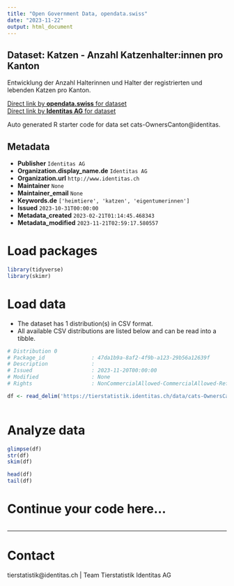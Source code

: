 ```yaml
---
title: "Open Government Data, opendata.swiss"
date: "2023-11-22"
output: html_document
---
```


## Dataset: Katzen - Anzahl Katzenhalter:innen pro Kanton

Entwicklung der Anzahl Halterinnen und Halter der registrierten und lebenden Katzen pro Kanton.

[Direct link by **opendata.swiss** for dataset](https://opendata.swiss/de/dataset/katzen-anzahl-katzenhalter-innen-pro-kanton)<br>
[Direct link by **Identitas AG** for dataset](https://tierstatistik.identitas.ch/)

Auto generated R starter code for data set cats-OwnersCanton@identitas.

## Metadata

- **Publisher** `Identitas AG`
- **Organization.display_name.de** `Identitas AG`
- **Organization.url** `http://www.identitas.ch`
- **Maintainer** `None`
- **Maintainer_email** `None`
- **Keywords.de** `['heimtiere', 'katzen', 'eigentumerinnen']`
- **Issued** `2023-10-31T00:00:00`
- **Metadata_created** `2023-02-21T01:14:45.468343`
- **Metadata_modified** `2023-11-21T02:59:17.580557`


# Load packages

```r

library(tidyverse)
library(skimr)

```

# Load data

-   The dataset has 1 distribution(s) in CSV format.
-   All available CSV distributions are listed below and can be read into a tibble.

```r

# Distribution 0
# Package_id               : 47da1b9a-8af2-4f9b-a123-29b56a12639f
# Description              : 
# Issued                   : 2023-11-20T00:00:00
# Modified                 : None
# Rights                   : NonCommercialAllowed-CommercialAllowed-ReferenceRequired

df <- read_delim('https://tierstatistik.identitas.ch/data/cats-OwnersCanton.csv')



```

# Analyze data

```r

glimpse(df)
str(df)
skim(df)

head(df)
tail(df)

```

# Continue your code here...

```r

```

------------------------------------------------------------------------

# Contact

tierstatistik@identitas.ch | Team Tierstatistik Identitas AG
